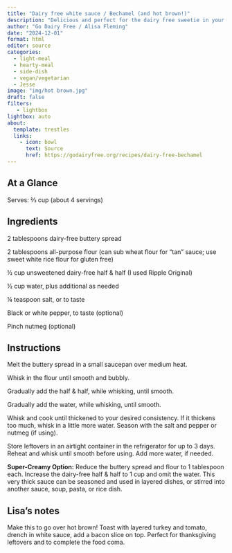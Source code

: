 ```yaml
---
title: "Dairy free white sauce / Bechamel (and hot brown!)"
description: "Delicious and perfect for the dairy free sweetie in your life"
author: "Go Dairy Free / Alisa Fleming"
date: "2024-12-01"
format: html
editor: source
categories:
  - light-meal
  - hearty-meal
  - side-dish
  - vegan/vegetarian
  - Jesse
image: "img/hot brown.jpg"
draft: false
filters:
   - lightbox
lightbox: auto
about:
  template: trestles
  links:
    - icon: bowl
      text: Source
      href: https://godairyfree.org/recipes/dairy-free-bechamel
---
```


## At a Glance

Serves: ⅔ cup (about 4 servings)

## Ingredients

2 tablespoons dairy-free buttery spread

2 tablespoons all-purpose flour (can sub wheat flour for "tan" sauce; use sweet white rice flour for gluten free)

½ cup unsweetened dairy-free half & half (I used Ripple Original)

½ cup water, plus additional as needed

¼ teaspoon salt, or to taste

Black or white pepper, to taste (optional)

Pinch nutmeg (optional)

## Instructions

Melt the buttery spread in a small saucepan over medium heat.

Whisk in the flour until smooth and bubbly.

Gradually add the half & half, while whisking, until smooth.

Gradually add the water, while whisking, until smooth.

Whisk and cook until thickened to your desired consistency. If it thickens too much, whisk in a little more water.
Season with the salt and pepper or nutmeg (if using).

Store leftovers in an airtight container in the refrigerator for up to 3 days. Reheat and whisk until smooth before using. Add more water, if needed.

**Super-Creamy Option:** Reduce the buttery spread and flour to 1 tablespoon each. Increase the dairy-free half & half to 1 cup and omit the water. This very thick sauce can be seasoned and used in layered dishes, or stirred into another sauce, soup, pasta, or rice dish.

## Lisa's notes

Make this to go over hot brown! Toast with layered turkey and tomato, drench in white sauce, add a bacon slice on top. Perfect for thanksgiving leftovers and to complete the food coma. 